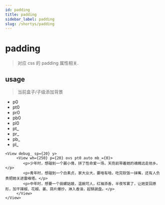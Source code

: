 ```yaml
---
id: padding
title: padding
sidebar_label: padding
slug: /shortys/padding
---
```


# padding

> 对应 css 的 padding 属性相关.

## usage

> 当前盒子/子级添加背景

- p0
- pt0
- pr0
- pb0
- pl0
- pt_
- pr_
- pb_
- pl_

```tsx live
<View debug_ sp={20} y>
     <View wh={250} p={20} ovs pt0 auto mb_={0}>
        <p>少年时，想碰到一个聂小倩，拼了性命爱一场，天亮前带着她的魂魄远走他乡。</p>
        <p>青年时，想碰到一个白素贞，家大业大，要啥有啥，吃完软饭一抹嘴，还有人负责把她关进雷峰塔。</p>
        <p>中年时，想要一个田螺姑娘，温婉可人，红袖添香，半夜写累了，让她变回原形，加干辣椒、花椒、姜、蒜片爆炒，淋入香油，起锅装盘。</p>
     </View>
</View>
```
